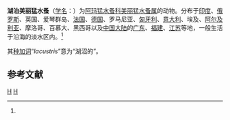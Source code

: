 {{Speciesbox
| genus = Nitocra
| species = lacustris
| authority = Schmankewitsch, 1875<ref name='id12499'>{{cite web| url =http://www.bioinfo.cn/db05/BjdwSpecies.php?action=view&id=12499| title =湖泊美丽猛水蚤| work =《中国动物物种编目数据库》| publisher =中国科学院微生物研究所| author =中国科学院动物研究所| accessdate =2009-04-28| deadurl =yes| archiveurl =https://web.archive.org/web/20160305003621/http://www.bioinfo.cn/db05/BjdwSpecies.php?action=view&id=12499| archivedate =2016-03-05}}</ref>
}}

'''湖泊美丽猛水蚤'''（[[学名|学名]]：{{lang|la|''Nitocra lacustris''}}）为[[阿玛猛水蚤科|阿玛猛水蚤科]][[美丽猛水蚤属|美丽猛水蚤属]]的动物。分布于[[印度|印度]]、[[俄罗斯|俄罗斯]]、英国、爱琴群岛、[[法国|法国]]、[[德国|德国]]、罗马尼亚、[[匈牙利|匈牙利]]、[[意大利|意大利]]、埃及、[[阿尔及利亚|阿尔及利亚]]、摩洛哥、百慕大、黑西哥以及[[中国大陆|中国大陆]]的[[广东|广东]]、[[福建|福建]]、[[江苏|江苏]]等地，一般生活于沿海的淡水区内。<ref name='id12499'/>

其[[种加词|种加词]]“''lacustris''”意为“湖沼的”。

== 参考文献 ==
{{reflist}}

{{Taxonbar|from=Q6557544}}

[[Category:美丽猛水蚤属|H]]
[[Category:1875年描述的动物|H]]


{{节肢动物小作品}}